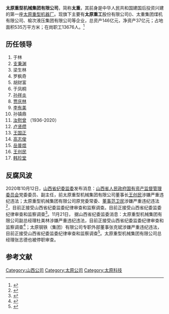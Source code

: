 {{coord|37.87222|112.49894|display=title}}
{{Infobox Company
| company_name = 太原重型机械集团有限公司
| company_logo = 
| company_type = [[國有企業|國有企業]]
| company_slogan = 
| industry = [[机械|机械]]
| foundation = 1950年
| location = {{CHN}}[[山西|山西]][[太原|太原]]万柏林区玉河街53号
| key_people = 董事长：[[韩珍堂|韩珍堂]]
| revenue = 
| profit = 
| asset = 
| market_value = 
| num_employees = 
| products = 
| parent = 
| homepage = http://www.tz.com.cn
}}
'''太原重型机械集团有限公司'''，简称'''太重'''，其前身是中华人民共和国建国后投资兴建的第一座[[太原重型机器厂|太原重型机器厂]]。现旗下主要有'''太原重工'''股份有限公司({{sse|600169}})、太重集团煤机有限公司、榆次液压集团有限公司等企业，总资产146亿元，净资产37亿元；占地面积535万平方米；在岗职工13676人。<ref>{{cite web |url=http://www.tz.com.cn/tzgk.asp |title=存档副本 |accessdate=2011-02-12 |deadurl=yes |archiveurl=https://web.archive.org/web/20110808151018/http://www.tz.com.cn/tzgk.asp |archivedate=2011-08-08 }}</ref>

== 历任领导 ==
#于林
#[[支秉渊|支秉渊]]
#梁生林
#罗枫奇
#胡财富
#于凤桐
#[[孙祥炎|孙祥炎]]
#[[贾庆林|贾庆林]]
#[[李有美|李有美]]
#孙镇鼎
#[[汝慰曾|汝慰曾]] （1936-2020）
#[[卢贤缵|卢贤缵]]
#[[王国正|王国正]]
#[[高志俊|高志俊]]
#[[岳普煜|岳普煜]]
#[[王创民|王创民]]
#[[韩珍堂|韩珍堂]]

== 反腐风波 ==
2020年10月12日，[[山西省纪委监委|山西省纪委监委]]发布消息：[[山西省人民政府国有资产监督管理委员会|山西省人民政府国有资产监督管理委员会]]党委委员、副主任，前太原重型机械集团有限公司董事长[[王创民|王创民]]涉嫌严重违纪违法；太原重型机械集团有限公司原党委常委、[[董事|董事]][[范卫民|范卫民]]涉嫌严重违纪违法<ref>{{Cite web|url=http://www.tyhi.com.cn/info/1019/1495.htm|title=集团公司党委坚决拥护省委、省纪委监委对王创民、范卫民进行审查调查的决定|accessdate=2020-10-13|archive-date=2020-10-29|archive-url=https://web.archive.org/web/20201029231258/http://www.tyhi.com.cn/info/1019/1495.htm|dead-url=no}}</ref>，目前正接受山西省纪委监委纪律审查和监察调查。目前正接受山西省纪委监委纪律审查和监察调查<ref>{{Cite web|url=https://chinanews.sina.com/gb/chnmedia/thebeijingnews/2020-10-12/doc-ihaauwts5951445.shtml|title=当了8年董事长的他，调离8个月后，与老下属同日落马|accessdate=2020-10-12|archive-date=2020-10-17|archive-url=https://web.archive.org/web/20201017043906/https://chinanews.sina.com/gb/chnmedia/thebeijingnews/2020-10-12/doc-ihaauwts5951445.shtml|dead-url=no}}</ref>。11月21日，  据山西省纪委监委消息：太原重型机械集团有限公司副总经理杜美林涉嫌严重违纪违法，目前正接受山西省纪委监委纪律审查和监察调查<ref>{{Cite web|url=http://www.ccdi.gov.cn/scdc/sggb/zjsc/202011/t20201121_230443.html|title=太原重型机械集团有限公司副总经理杜美林接受纪律审查和监察调查|accessdate=2020-11-21|archive-date=2020-11-22|archive-url=https://web.archive.org/web/20201122110147/http://www.ccdi.gov.cn/scdc/sggb/zjsc/202011/t20201121_230443.html|dead-url=no}}</ref>；太原钢铁（集团）有限公司专职外部董事张克斌涉嫌严重违纪违法，目前正接受山西省纪委监委纪律审查和监察调查<ref>{{Cite web|url=https://new.qq.com/rain/a/20201121A0CXG100|title=集团公司党委坚决拥护省委、省纪委监委对杜美林、张克斌进行审查调查的决定|accessdate=2020-11-21}}</ref>。太原重型机械集团有限公司总经理张志德也被停职审查。

==参考文献==
<div class="references-small">
<references></references>
</div>

{{中国重型机械制造商}}

[[Category:山西公司|Category:山西公司]]
[[Category:太原公司|Category:太原公司]]
[[Category:太原科技|Category:太原科技]]